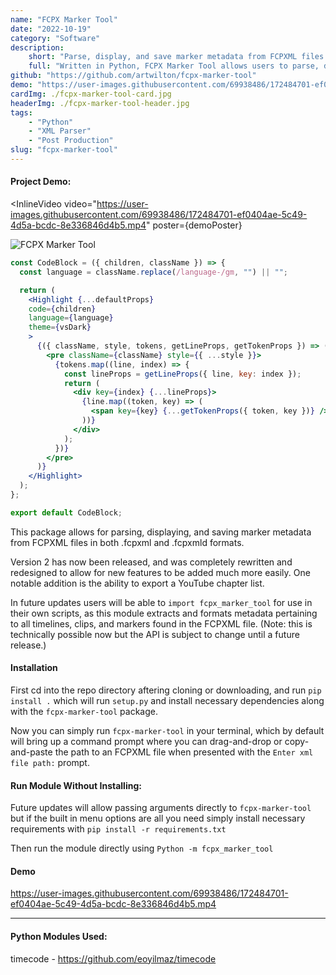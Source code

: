 ```yaml
---
name: "FCPX Marker Tool"
date: "2022-10-19"
category: "Software"
description:
    short: "Parse, display, and save marker metadata from FCPXML files."
    full: "Written in Python, FCPX Marker Tool allows users to parse, display, and save marker metadata from FCPXML files in both .fcpxml and .fcpxmld formats."
github: "https://github.com/artwilton/fcpx-marker-tool"
demo: "https://user-images.githubusercontent.com/69938486/172484701-ef0404ae-5c49-4d5a-bcdc-8e336846d4b5.mp4"
cardImg: ./fcpx-marker-tool-card.jpg
headerImg: ./fcpx-marker-tool-header.jpg
tags:
    - "Python"
    - "XML Parser"
    - "Post Production"
slug: "fcpx-marker-tool"
---
```



#### Project Demo:

<InlineVideo
  video="https://user-images.githubusercontent.com/69938486/172484701-ef0404ae-5c49-4d5a-bcdc-8e336846d4b5.mp4"
  poster={demoPoster}
>
</InlineVideo>

![FCPX Marker Tool](./fcpx-marker-tool-card.jpg "Test here")

```jsx
const CodeBlock = ({ children, className }) => {
  const language = className.replace(/language-/gm, "") || "";

  return (
    <Highlight {...defaultProps}
    code={children}
    language={language}
    theme={vsDark}
    >
      {({ className, style, tokens, getLineProps, getTokenProps }) => (
        <pre className={className} style={{ ...style }}>
          {tokens.map((line, index) => {
            const lineProps = getLineProps({ line, key: index });
            return (
              <div key={index} {...lineProps}>
                {line.map((token, key) => (
                  <span key={key} {...getTokenProps({ token, key })} />
                ))}
              </div>
            );
          })}
        </pre>
      )}
    </Highlight>
  );
};

export default CodeBlock;
```

This package allows for parsing, displaying, and saving marker metadata from FCPXML files in both .fcpxml and .fcpxmld formats.

Version 2 has now been released, and was completely rewritten and redesigned to allow for new features to be added much more easily. One notable addition is the ability to export a YouTube chapter list.

In future updates users will be able to `import fcpx_marker_tool` for use in their own scripts, as this module extracts and formats metadata pertaining to all timelines, clips, and markers found in the FCPXML file. (Note: this is technically possible now but the API is subject to change until a future release.)

#### Installation

First cd into the repo directory aftering cloning or downloading, and run `pip install .` which will run `setup.py` and install necessary dependencies along with the `fcpx-marker-tool` package.

Now you can simply run `fcpx-marker-tool` in your terminal, which by default will bring up a command prompt where you can drag-and-drop or copy-and-paste the path to an FCPXML file when presented with the `Enter xml file path:` prompt.

#### Run Module Without Installing:

Future updates will allow passing arguments directly to `fcpx-marker-tool` but if the built in menu options are all you need simply install necessary requirements with `pip install -r requirements.txt`

Then run the module directly using `Python -m fcpx_marker_tool`

#### Demo

https://user-images.githubusercontent.com/69938486/172484701-ef0404ae-5c49-4d5a-bcdc-8e336846d4b5.mp4

---

#### Python Modules Used:

timecode - https://github.com/eoyilmaz/timecode